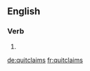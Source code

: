 ==English==

===Verb===
{{head|en|verb form}}

# {{en-third-person singular of|quitclaim}}

[[de:quitclaims]]
[[fr:quitclaims]]